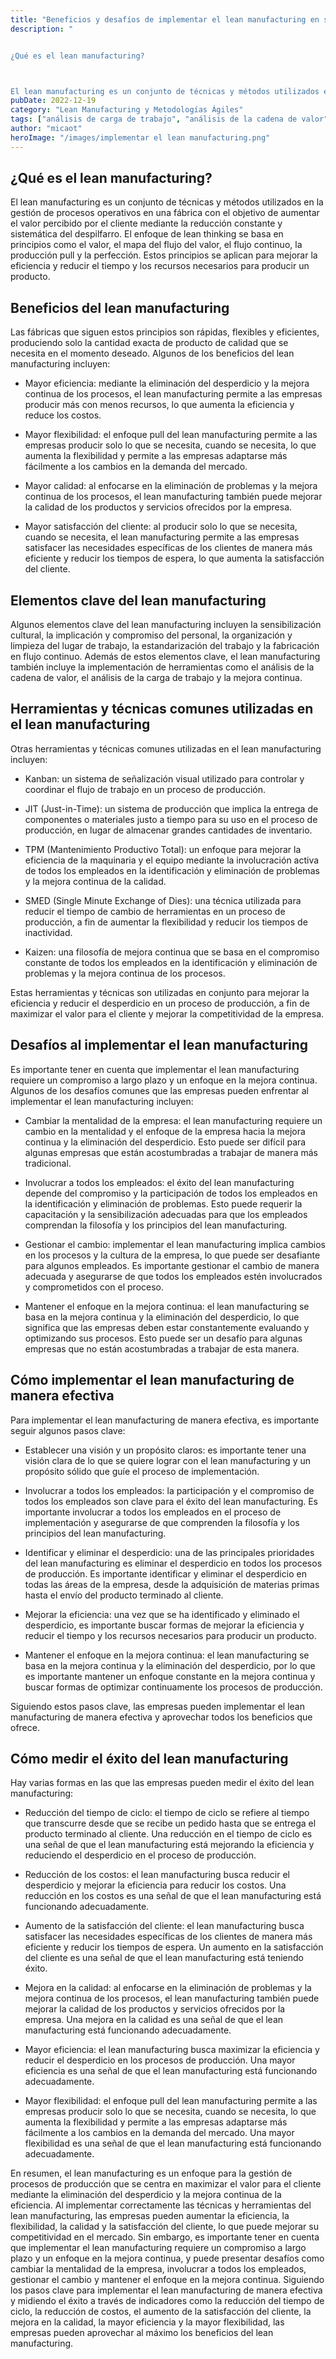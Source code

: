 ```yaml
---
title: "Beneficios y desafíos de implementar el lean manufacturing en su empresa."
description: "


¿Qué es el lean manufacturing?



El lean manufacturing es un conjunto de técnicas y métodos utilizados en la gestión de procesos operativos en una..."
pubDate: 2022-12-19
category: "Lean Manufacturing y Metodologías Ágiles"
tags: ["análisis de carga de trabajo", "análisis de la cadena de valor", "análisis de la carga de trabajo", "Aplicaciones del lean manufacturing en diferentes sectores", "aumentar valor percibido por el cliente", "Aumento de la satisfacción del cliente", "aumento de satisfacción del cliente", "beneficios del lean manufacturing", "calidad", "calidad de productos", "cambio de mentalidad", "cambios rápidos de herramientas", "Casos de éxito de lean manufacturing", "celdas de manufactura", "Certificaciones en lean manufacturing", "cinco ces", "cómo aumentar la calidad con el lean manufacturing", "cómo aumentar la satisfacción del cliente con el lean manufacturing", "cómo implementar el lean manufacturing", "cómo medir el éxito del lean manufacturing", "cómo mejorar la competitividad con el lean manufacturing", "cómo mejorar la eficiencia con el lean manufacturing", "cómo reducir el desperdicio con el lean manufacturing", "Consultores de lean manufacturing", "control visual", "Cultura lean", "Desafíos del lean manufacturing", "Despilfarro", "eficiencia", "eficiencia de producción", "elementos clave lean manufacturing", "eliminar desperdicio", "estandarización del trabajo", "Fabricación", "fabricación en flujo continuo", "filosofía lean", "Flexibilidad", "flujo continuo", "flujo de valor", "Futuro del lean manufacturing", "gemba walk", "gestión de procesos operativos", "Gestión del cambio", "gestionar el cambio", "heijunka", "herramientas lean manufacturing", "herramientas y técnicas del lean manufacturing", "Identificar y eliminar el desperdicio", "Impacto del lean manufacturing en la industria 4.0", "Implementación del lean manufacturing", "implementar lean manufacturing", "implicación del personal", "implicación y compromiso del personal", "Involucrar a los empleados", "involucrar empleados", "jidoka", "JIT", "just-in-time (JIT)", "kaizen", "kanban", "Lean manufacturing", "limpieza", "mantener enfoque en mejora continua", "mantenimiento autónomo", "mantenimiento productivo total (TPM)", "manufactura esbelta", "mapa del flujo del valor", "mapeo de la cadena de valor", "mayor eficiencia", "mayor eficiencia operativa", "mayor flexibilidad", "mayor flexibilidad productiva", "Medir el éxito del lean manufacturing", "medir éxito lean manufacturing", "Mejora continua", "mejora de la calidad", "Mejora de la eficiencia", "mejora de procesos", "Mejora en la calidad", "mejorar eficiencia de procesos", "Mejorar la eficiencia", "métodos lean manufacturing", "muda", "nivelación de la producción", "optimización de la producción", "organización del lugar de trabajo", "organización y limpieza del lugar de trabajo", "perfección", "poka-yoke", "principios del lean thinking", "principios lean thinking", "Procesos operativos", "producción pull", "qué es el lean manufacturing", "Recursos", "reducción constante y sistemática del despilfarro", "reducción de costos", "Reducción de inventarios", "reducción de tiempos de ciclo", "Reducción del tiempo de ciclo", "reducción del tiempo y recursos necesarios para producir un producto", "reducir despilfarro", "Satisfacción del cliente", "sensibilización cultural", "single minute exchange of dies (SMED)", "sistemas pull", "Six Sigma", "SMED", "Software para lean manufacturing", "Takt time", "técnicas lean manufacturing", "Tiempo de producción", "TPM", "trabajo estandarizado", "valor", "valor para el cliente", "Ventajas del lean manufacturing", "ventajas lean manufacturing", "Visión y propósito", "visión y propósito claros"]
author: "micaot"
heroImage: "/images/implementar el lean manufacturing.png"
---
```


## ¿Qué es el lean manufacturing?

El lean manufacturing es un conjunto de técnicas y métodos utilizados en la gestión de procesos operativos en una fábrica con el objetivo de aumentar el valor percibido por el cliente mediante la reducción constante y sistemática del despilfarro. El enfoque de lean thinking se basa en principios como el valor, el mapa del flujo del valor, el flujo continuo, la producción pull y la perfección. Estos principios se aplican para mejorar la eficiencia y reducir el tiempo y los recursos necesarios para producir un producto.

## Beneficios del lean manufacturing

Las fábricas que siguen estos principios son rápidas, flexibles y eficientes, produciendo solo la cantidad exacta de producto de calidad que se necesita en el momento deseado. Algunos de los beneficios del lean manufacturing incluyen:

- Mayor eficiencia: mediante la eliminación del desperdicio y la mejora continua de los procesos, el lean manufacturing permite a las empresas producir más con menos recursos, lo que aumenta la eficiencia y reduce los costos.

- Mayor flexibilidad: el enfoque pull del lean manufacturing permite a las empresas producir solo lo que se necesita, cuando se necesita, lo que aumenta la flexibilidad y permite a las empresas adaptarse más fácilmente a los cambios en la demanda del mercado.

- Mayor calidad: al enfocarse en la eliminación de problemas y la mejora continua de los procesos, el lean manufacturing también puede mejorar la calidad de los productos y servicios ofrecidos por la empresa.

- Mayor satisfacción del cliente: al producir solo lo que se necesita, cuando se necesita, el lean manufacturing permite a las empresas satisfacer las necesidades específicas de los clientes de manera más eficiente y reducir los tiempos de espera, lo que aumenta la satisfacción del cliente.

## Elementos clave del lean manufacturing

Algunos elementos clave del lean manufacturing incluyen la sensibilización cultural, la implicación y compromiso del personal, la organización y limpieza del lugar de trabajo, la estandarización del trabajo y la fabricación en flujo continuo. Además de estos elementos clave, el lean manufacturing también incluye la implementación de herramientas como el análisis de la cadena de valor, el análisis de la carga de trabajo y la mejora continua.

## Herramientas y técnicas comunes utilizadas en el lean manufacturing

Otras herramientas y técnicas comunes utilizadas en el lean manufacturing incluyen:

- Kanban: un sistema de señalización visual utilizado para controlar y coordinar el flujo de trabajo en un proceso de producción.

- JIT (Just-in-Time): un sistema de producción que implica la entrega de componentes o materiales justo a tiempo para su uso en el proceso de producción, en lugar de almacenar grandes cantidades de inventario.

- TPM (Mantenimiento Productivo Total): un enfoque para mejorar la eficiencia de la maquinaria y el equipo mediante la involucración activa de todos los empleados en la identificación y eliminación de problemas y la mejora continua de la calidad.

- SMED (Single Minute Exchange of Dies): una técnica utilizada para reducir el tiempo de cambio de herramientas en un proceso de producción, a fin de aumentar la flexibilidad y reducir los tiempos de inactividad.

- Kaizen: una filosofía de mejora continua que se basa en el compromiso constante de todos los empleados en la identificación y eliminación de problemas y la mejora continua de los procesos.

Estas herramientas y técnicas son utilizadas en conjunto para mejorar la eficiencia y reducir el desperdicio en un proceso de producción, a fin de maximizar el valor para el cliente y mejorar la competitividad de la empresa.

## Desafíos al implementar el lean manufacturing

Es importante tener en cuenta que implementar el lean manufacturing requiere un compromiso a largo plazo y un enfoque en la mejora continua. Algunos de los desafíos comunes que las empresas pueden enfrentar al implementar el lean manufacturing incluyen:

- Cambiar la mentalidad de la empresa: el lean manufacturing requiere un cambio en la mentalidad y el enfoque de la empresa hacia la mejora continua y la eliminación del desperdicio. Esto puede ser difícil para algunas empresas que están acostumbradas a trabajar de manera más tradicional.

- Involucrar a todos los empleados: el éxito del lean manufacturing depende del compromiso y la participación de todos los empleados en la identificación y eliminación de problemas. Esto puede requerir la capacitación y la sensibilización adecuadas para que los empleados comprendan la filosofía y los principios del lean manufacturing.

- Gestionar el cambio: implementar el lean manufacturing implica cambios en los procesos y la cultura de la empresa, lo que puede ser desafiante para algunos empleados. Es importante gestionar el cambio de manera adecuada y asegurarse de que todos los empleados estén involucrados y comprometidos con el proceso.

- Mantener el enfoque en la mejora continua: el lean manufacturing se basa en la mejora continua y la eliminación del desperdicio, lo que significa que las empresas deben estar constantemente evaluando y optimizando sus procesos. Esto puede ser un desafío para algunas empresas que no están acostumbradas a trabajar de esta manera.

## Cómo implementar el lean manufacturing de manera efectiva

Para implementar el lean manufacturing de manera efectiva, es importante seguir algunos pasos clave:

- Establecer una visión y un propósito claros: es importante tener una visión clara de lo que se quiere lograr con el lean manufacturing y un propósito sólido que guíe el proceso de implementación.

- Involucrar a todos los empleados: la participación y el compromiso de todos los empleados son clave para el éxito del lean manufacturing. Es importante involucrar a todos los empleados en el proceso de implementación y asegurarse de que comprenden la filosofía y los principios del lean manufacturing.

- Identificar y eliminar el desperdicio: una de las principales prioridades del lean manufacturing es eliminar el desperdicio en todos los procesos de producción. Es importante identificar y eliminar el desperdicio en todas las áreas de la empresa, desde la adquisición de materias primas hasta el envío del producto terminado al cliente.

- Mejorar la eficiencia: una vez que se ha identificado y eliminado el desperdicio, es importante buscar formas de mejorar la eficiencia y reducir el tiempo y los recursos necesarios para producir un producto.

- Mantener el enfoque en la mejora continua: el lean manufacturing se basa en la mejora continua y la eliminación del desperdicio, por lo que es importante mantener un enfoque constante en la mejora continua y buscar formas de optimizar continuamente los procesos de producción.

Siguiendo estos pasos clave, las empresas pueden implementar el lean manufacturing de manera efectiva y aprovechar todos los beneficios que ofrece.

## Cómo medir el éxito del lean manufacturing

Hay varias formas en las que las empresas pueden medir el éxito del lean manufacturing:

- Reducción del tiempo de ciclo: el tiempo de ciclo se refiere al tiempo que transcurre desde que se recibe un pedido hasta que se entrega el producto terminado al cliente. Una reducción en el tiempo de ciclo es una señal de que el lean manufacturing está mejorando la eficiencia y reduciendo el desperdicio en el proceso de producción.

- Reducción de los costos: el lean manufacturing busca reducir el desperdicio y mejorar la eficiencia para reducir los costos. Una reducción en los costos es una señal de que el lean manufacturing está funcionando adecuadamente.

- Aumento de la satisfacción del cliente: el lean manufacturing busca satisfacer las necesidades específicas de los clientes de manera más eficiente y reducir los tiempos de espera. Un aumento en la satisfacción del cliente es una señal de que el lean manufacturing está teniendo éxito.

- Mejora en la calidad: al enfocarse en la eliminación de problemas y la mejora continua de los procesos, el lean manufacturing también puede mejorar la calidad de los productos y servicios ofrecidos por la empresa. Una mejora en la calidad es una señal de que el lean manufacturing está funcionando adecuadamente.

- Mayor eficiencia: el lean manufacturing busca maximizar la eficiencia y reducir el desperdicio en los procesos de producción. Una mayor eficiencia es una señal de que el lean manufacturing está funcionando adecuadamente.

- Mayor flexibilidad: el enfoque pull del lean manufacturing permite a las empresas producir solo lo que se necesita, cuando se necesita, lo que aumenta la flexibilidad y permite a las empresas adaptarse más fácilmente a los cambios en la demanda del mercado. Una mayor flexibilidad es una señal de que el lean manufacturing está funcionando adecuadamente.

En resumen, el lean manufacturing es un enfoque para la gestión de procesos de producción que se centra en maximizar el valor para el cliente mediante la eliminación del desperdicio y la mejora continua de la eficiencia. Al implementar correctamente las técnicas y herramientas del lean manufacturing, las empresas pueden aumentar la eficiencia, la flexibilidad, la calidad y la satisfacción del cliente, lo que puede mejorar su competitividad en el mercado. Sin embargo, es importante tener en cuenta que implementar el lean manufacturing requiere un compromiso a largo plazo y un enfoque en la mejora continua, y puede presentar desafíos como cambiar la mentalidad de la empresa, involucrar a todos los empleados, gestionar el cambio y mantener el enfoque en la mejora continua. Siguiendo los pasos clave para implementar el lean manufacturing de manera efectiva y midiendo el éxito a través de indicadores como la reducción del tiempo de ciclo, la reducción de costos, el aumento de la satisfacción del cliente, la mejora en la calidad, la mayor eficiencia y la mayor flexibilidad, las empresas pueden aprovechar al máximo los beneficios del lean manufacturing.